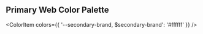 
<Meta title="Branding/Colors/Primary" />


## Primary Web Color Palette

<ColorPalette>
  <ColorItem
    title="Primary"
    subtitle="The primary and most notable colors on your site. Suitable for backgrounds and textual elements."
    colors={{ 
    '--primary-brand, $primary-brand': '#4f001a', 
    }}
  />

  <ColorItem
    colors={{ 
    '--secondary-brand, $secondary-brand': '#ffffff' 
    }}
  />
</ColorPalette>